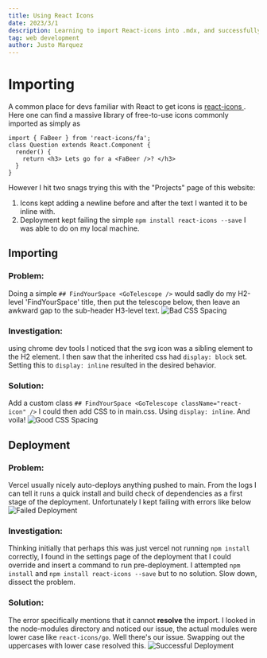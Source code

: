 ```yaml
---
title: Using React Icons
date: 2023/3/1
description: Learning to import React-icons into .mdx, and successfully deploying
tag: web development
author: Justo Marquez
---
```



# Importing
A common place for devs familiar with React to get icons is <a href="https://react-icons.github.io/react-icons"> react-icons </a>.
Here one can find a massive library of free-to-use icons commonly imported as simply as
```
import { FaBeer } from 'react-icons/fa';
class Question extends React.Component {
  render() {
    return <h3> Lets go for a <FaBeer />? </h3>
  }
}
```

However I hit two snags trying this with the "Projects" page of this website:
1. Icons kept adding a newline before and after the text I wanted it to be inline with.
2. Deployment kept failing the simple `npm install react-icons --save` I was able to do on my local machine.

## Importing
### Problem:
Doing a simple `## FindYourSpace <GoTelescope />` would sadly do my H2-level 'FindYourSpace' title, then put the telescope below, then leave an awkward gap to the sub-header H3-level text.
<Image
  src="/images/icons-beforeCSS.png"
  alt="Bad CSS Spacing"
  width={825}
  height={450}
  priority
  className="next-image"
/>
### Investigation:
using chrome dev tools I noticed that the svg icon was a sibling element to the H2 element. I then saw that the inherited css had `display: block` set. Setting this to `display: inline` resulted in the desired behavior.
### Solution:
Add a custom class `## FindYourSpace <GoTelescope className="react-icon" />` I could then add CSS to in main.css. Using `display: inline`. And voila!
<Image
  src="/images/icons-afterCSS.png"
  alt="Good CSS Spacing"
  width={825}
  height={450}
  priority
  className="next-image"
/>
## Deployment
### Problem:
Vercel usually nicely auto-deploys anything pushed to main. From the logs I can tell it runs a quick install and build check of dependencies as a first stage of the deployment. Unfortunately I kept failing with errors like below
<Image
  src="/images/icons-fail.png"
  alt="Failed Deployment"
  width={1125}
  height={750}
  priority
  className="next-image"
/>
### Investigation:
Thinking initially that perhaps this was just vercel not running `npm install` correctly, I found in the settings page of the deployment that I could override and insert a command to run pre-deployment. I attempted `npm install` and `npm install react-icons --save` but to no solution. Slow down, dissect the problem. 
### Solution:
The error specifically mentions that it cannot **resolve** the import. I looked in the node-modules directory and noticed our issue, the actual modules were lower case like `react-icons/go`. Well there's our issue. Swapping out the uppercases with lower case resolved this.
<Image
  src="/images/icons-deploy.png"
  alt="Successful Deployment"
  width={1125}
  height={750}
  priority
  className="next-image"
/>